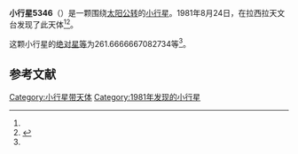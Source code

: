{{Infobox planet
| bgcolour = #FFFFC0
| name = 5346
| symbol = 
| image = 
| caption = 
| discovery = yes
| discovery_ref = 
| discoverer = {{link-en|亨利·德波鸿诺|Henri Debehogne}}
| discovery_site = [[拉西拉天文台|拉西拉天文台]] 
| discovered = 1981年8月24日
| designations = yes
| mp_name = 
| named_after = 
| alt_names = 1981 QE3/ 1970 QJ1 / 1981 TO / 1987 UO4 / 1989 AY8
| mp_category = [[主带小行星|主带小行星]]
| orbit_ref = <ref name="a">[http://ssd.jpl.nasa.gov/sbdb.cgi?sstr=5346 5346] {{Wayback|url=http://ssd.jpl.nasa.gov/sbdb.cgi?sstr=5346 |date=20201124020422 }}，小行星數據庫瀏覽器（JPL Small-Body Database Browser）－[[美国国家航空航天局|美国国家航空航天局]]喷气推进实验室</ref>
| epoch = 2456400.5 (2013年4月18日更新)
| aphelion = {{convert|3.71112505098806|AU|km|3|abbr=on|lk=out}}
| perihelion = {{convert|2.569492454042937|AU|km|3|abbr=on}}
| semimajor = {{convert|3.140308752515498|AU|km|3|abbr=on}}
| eccentricity = 0.181770757
| period = 2032.623542 [[日|日]]<br />5.57[[儒略年|儒略年]]
| avg_speed = 
| inclination = 2.449839944212939
| asc_node = 71.63460667007473
| mean_anomaly = 
| arg_peri = 261.6666667082734
| satellites = 
| physical_characteristics = yes
| dimensions = 
| mass = 
| density = 
| surface_grav = 
| escape_velocity = 
| sidereal_day = 
| axial_tilt = 
| pole_ecliptic_lat = 
| pole_ecliptic_lon = 
| albedo = 
| temperatures= 
| temp_name1 = 
| mean_temp_1 = 
| max_temp_1 = 
| temp_name2 = 
| max_temp_2 = 
| spectral_type = 
| abs_magnitude = 261.6666667082734
}}

'''小行星5346'''（{{lang-en|5346}}）是一颗围绕[[太阳|太阳]][[公转|公转]]的[[小行星|小行星]]。1981年8月24日，{{link-en|亨利·德波鸿诺|Henri Debehogne}}在拉西拉天文台发现了此天体<ref name="a" /><ref>{{cite news|title=小行星列表|url=http://cfa-www.harvard.edu/iau/lists/NumberedMPs.txt|accessdate=2013-07-08|newspaper=哈佛大学|archive-date=2008-05-17|archive-url=https://web.archive.org/web/20080517010638/http://cfa-www.harvard.edu/iau/lists/NumberedMPs.txt|dead-url=no}}</ref>。

这颗小行星的[[绝对星等|绝对星等]]为261.6666667082734等<ref name="a" />。

==参考文献==
{{reflist}}
{{Minor Planet Number|[[小行星5345|小行星5345]]|[[小行星5347|小行星5347]]}}

{{小天体}}

[[Category:小行星带天体|Category:小行星带天体]]
[[Category:1981年发现的小行星|Category:1981年发现的小行星]]

{{asteroid-stub}}